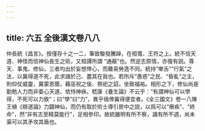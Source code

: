 ```yaml
---
---
---
```

title: 六五 全後漢文卷八八
---




仲長統《昌言》。按僅存十之一二，筆致駿發騰踔，在桓寬、王符之上。統不信天道、神怪而信神仙長生之術，又桓譚所謂 “通蔽”也。然逆志原情，亦復有説。尊天、事鬼、修仙，三者均出於妄想倖心，而難易勞逸不同。統持“嗽舌”“行氣”之法，以冀得道不死，此求諸於己、盡其在我也。若所斥“愚惑”之民、“昏亂”之主，則仰仗威靈，冀蒙恩蔭，藉巫祝之佞、祭祀之諂，坐致福祐。相形之下，修仙尚是勤勉人力而非委心天道、依恃神庥。嵇康《養生論》不云乎：“有謂神仙可以學得，不死可以力致”；曰“學”曰“力”，異乎僥倖冀得便宜者。《全三國文》卷一八陳王植《辯道論》力闢神仙，而仍有取於術士導引房中之説，以爲可以“療疾”、“終命”，然“非有志至精莫能行”，足相參印。故統雖明有所不察，識有所不週，尚未渠可以其矛攻其盾也。
